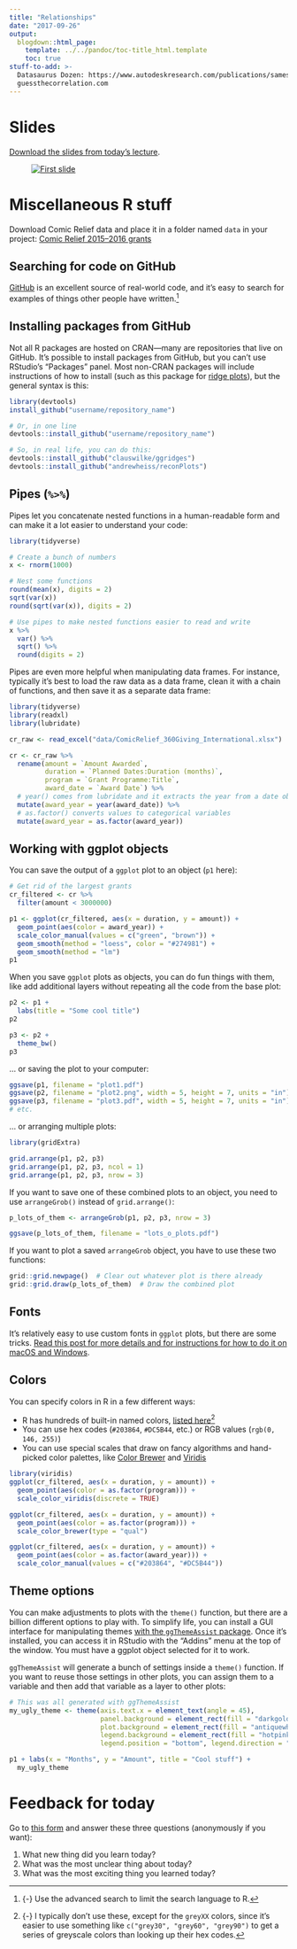 ```yaml
---
title: "Relationships"
date: "2017-09-26"
output:
  blogdown::html_page:
    template: ../../pandoc/toc-title_html.template
    toc: true
stuff-to-add: >-
  Datasaurus Dozen: https://www.autodeskresearch.com/publications/samestats
  guessthecorrelation.com
---
```


# Slides

[Download the slides from today's lecture](/slides/MPA-635_2017-09-26.pdf).

<figure>
[![First slide](/images/slides/slides_2017-09-26.png)](/slides/MPA-635_2017-09-26.pdf)
</figure>


# Miscellaneous R stuff

Download Comic Relief data and place it in a folder named `data` in your project: [<i class="fa fa-download" aria-hidden="true"></i> Comic Relief 2015–2016 grants](/data/ComicRelief_360Giving_International.xlsx)

## Searching for code on GitHub

[GitHub](https://github.com/) is an excellent source of real-world code, and it's easy to search for examples of things other people have written.^[{-} Use the advanced search to limit the search language to R.]

## Installing packages from GitHub

Not all R packages are hosted on CRAN—many are repositories that live on GitHub. It's possible to install packages from GitHub, but you can't use RStudio's "Packages" panel. Most non-CRAN packages will include instructions of how to install (such as this package for [ridge plots](https://github.com/clauswilke/ggridges)), but the general syntax is this:

```r
library(devtools)
install_github("username/repository_name")

# Or, in one line
devtools::install_github("username/repository_name")

# So, in real life, you can do this:
devtools::install_github("clauswilke/ggridges")
devtools::install_github("andrewheiss/reconPlots")
```

## Pipes (`%>%`)

Pipes let you concatenate nested functions in a human-readable form and can make it a lot easier to understand your code:

```r
library(tidyverse)

# Create a bunch of numbers
x <- rnorm(1000)

# Nest some functions
round(mean(x), digits = 2)
sqrt(var(x))
round(sqrt(var(x)), digits = 2)

# Use pipes to make nested functions easier to read and write
x %>% 
  var() %>% 
  sqrt() %>% 
  round(digits = 2)
```

Pipes are even more helpful when manipulating data frames. For instance, typically it's best to load the raw data as a data frame, clean it with a chain of functions, and then save it as a separate data frame:

```r
library(tidyverse)
library(readxl)
library(lubridate)

cr_raw <- read_excel("data/ComicRelief_360Giving_International.xlsx")

cr <- cr_raw %>%
  rename(amount = `Amount Awarded`,
         duration = `Planned Dates:Duration (months)`,
         program = `Grant Programme:Title`,
         award_date = `Award Date`) %>%
  # year() comes from lubridate and it extracts the year from a date object
  mutate(award_year = year(award_date)) %>%
  # as.factor() converts values to categorical variables
  mutate(award_year = as.factor(award_year))
```

## Working with ggplot objects

You can save the output of a `ggplot` plot to an object (`p1` here):

```r
# Get rid of the largest grants
cr_filtered <- cr %>%
  filter(amount < 3000000)

p1 <- ggplot(cr_filtered, aes(x = duration, y = amount)) +
  geom_point(aes(color = award_year)) + 
  scale_color_manual(values = c("green", "brown")) +
  geom_smooth(method = "loess", color = "#274981") + 
  geom_smooth(method = "lm")
p1
```

When you save `ggplot` plots as objects, you can do fun things with them, like add additional layers without repeating all the code from the base plot:

```r
p2 <- p1 + 
  labs(title = "Some cool title")
p2

p3 <- p2 +
  theme_bw()
p3
```

… or saving the plot to your computer:

```r
ggsave(p1, filename = "plot1.pdf")
ggsave(p2, filename = "plot2.png", width = 5, height = 7, units = "in")
ggsave(p3, filename = "plot3.pdf", width = 5, height = 7, units = "in")
# etc.
```

… or arranging multiple plots:

```r
library(gridExtra)

grid.arrange(p1, p2, p3)
grid.arrange(p1, p2, p3, ncol = 1)
grid.arrange(p1, p2, p3, nrow = 3)
```

If you want to save one of these combined plots to an object, you need to use `arrangeGrob()` instead of `grid.arrange()`:

```r
p_lots_of_them <- arrangeGrob(p1, p2, p3, nrow = 3)
```

```r
ggsave(p_lots_of_them, filename = "lots_o_plots.pdf")
```

If you want to plot a saved `arrangeGrob` object, you have to use these two functions:

```r
grid::grid.newpage()  # Clear out whatever plot is there already
grid::grid.draw(p_lots_of_them)  # Draw the combined plot
```

## Fonts

It's relatively easy to use custom fonts in `ggplot` plots, but there are some tricks. [Read this post for more details and for instructions for how to do it on macOS and Windows](https://www.andrewheiss.com/blog/2017/09/27/working-with-r-cairo-graphics-custom-fonts-and-ggplot/).

## Colors

You can specify colors in R in a few different ways:

- R has hundreds of built-in named colors, [listed here](http://www.stat.columbia.edu/~tzheng/files/Rcolor.pdf)^[{-} I typically don't use these, except for the `greyXX` colors, since it's easier to use something like `c("grey30", "grey60", "grey90")` to get a series of greyscale colors than looking up their hex codes.]
- You can use hex codes (`#203864`, `#DC5B44`, etc.) or RGB values (`rgb(0, 146, 255)`)
- You can use special scales that draw on fancy algorithms and hand-picked color palettes, like [Color Brewer](http://colorbrewer2.org/) and [Viridis](https://cran.r-project.org/web/packages/viridis/vignettes/intro-to-viridis.html)

```r
library(viridis)
ggplot(cr_filtered, aes(x = duration, y = amount)) + 
  geom_point(aes(color = as.factor(program))) +
  scale_color_viridis(discrete = TRUE)

ggplot(cr_filtered, aes(x = duration, y = amount)) + 
  geom_point(aes(color = as.factor(program))) +
  scale_color_brewer(type = "qual")

ggplot(cr_filtered, aes(x = duration, y = amount)) + 
  geom_point(aes(color = as.factor(award_year))) + 
  scale_color_manual(values = c("#203864", "#DC5B44"))
```


## Theme options

You can make adjustments to plots with the `theme()` function, but there are a billion different options to play with. To simplify life, you can install a GUI interface for manipulating themes [with the `ggThemeAssist` package](https://github.com/calligross/ggthemeassist). Once it's installed, you can access it in RStudio with the "Addins" menu at the top of the window. You must have a ggplot object selected for it to work.

`ggThemeAssist` will generate a bunch of settings inside a `theme()` function. If you want to reuse those settings in other plots, you can assign them to a variable and then add that variable as a layer to other plots:

```r
# This was all generated with ggThemeAssist
my_ugly_theme <- theme(axis.text.x = element_text(angle = 45), 
                       panel.background = element_rect(fill = "darkgoldenrod1"), 
                       plot.background = element_rect(fill = "antiquewhite"), 
                       legend.background = element_rect(fill = "hotpink"), 
                       legend.position = "bottom", legend.direction = "horizontal")

p1 + labs(x = "Months", y = "Amount", title = "Cool stuff") +
  my_ugly_theme
```


# Feedback for today

Go to [this form](https://goo.gl/forms/f2KdhCePXOV1gJRw2) and answer these three questions (anonymously if you want):

1. What new thing did you learn today?
2. What was the most unclear thing about today?
3. What was the most exciting thing you learned today?
